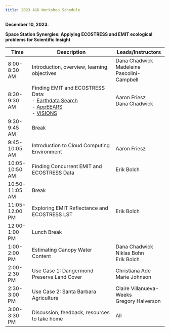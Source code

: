 ```yaml
---
title: 2023 AGU Workshop Schedule 
---
```

**December 10, 2023.**

**Space Station Synergies: Applying ECOSTRESS and EMIT ecological problems for Scientific Insight**

| Time | Description | Leads/Instructors |  
|------|---------------------|-------------| 
|8:00-8:30 AM|Introduction, overview, learning objectives|Dana Chadwick <br> Madeleine Pascolini-Campbell|  
|8:30-9:30 AM|Finding EMIT and ECOSTRESS Data: <br> - [Earthdata Search](https://search.earthdata.nasa.gov/search) <br> - [AppEEARS](https://appeears.earthdatacloud.nasa.gov/) <br> - [VISIONS](https://earth.jpl.nasa.gov/emit/data/data-portal/coverage-and-forecasts/)|Aaron Friesz <br> Dana Chadwick|  
|9:30-9:45 AM|Break||  
|9:45-10:05 AM|Introduction to Cloud Computing Environment|Aaron Friesz|
|10:05-10:50 AM|Finding Concurrent EMIT and ECOSTRESS Data|Erik Bolch|  
|10:50-11:05 AM|Break||
|11:05-12:00 PM|Exploring EMIT Reflectance and ECOSTRESS LST|Erik Bolch|  
|12:00-1:00 PM|Lunch Break||  
|1:00-2:00 PM|Estimating Canopy Water Content|Dana Chadwick <br> Niklas Bohn <br> Erik Bolch|   
|2:00-2:30 PM|Use Case 1: Dangermond Preserve Land Cover|Christiana Ade <br> Marie Johnson|  
|2:30-3:00 PM|Use Case 2: Santa Barbara Agriculture|Claire Villanueva-Weeks <br> Gregory Halverson|
|3:00-3:30 PM|Discussion, feedback, resources to take home|All|  
